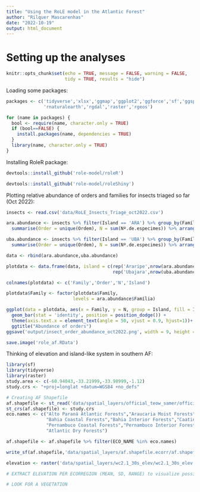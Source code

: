 ```yaml
---
title: "Using the RoLE model in the Atlantic Forest"
author: "Rilquer Mascarenhas"
date: "2022-10-19"
output: html_document
---
```


# Setting up the analyses

```r
knitr::opts_chunk$set(echo = TRUE, message = FALSE, warning = FALSE,
                      tidy = TRUE, results = "hide")
```

Loading some packages:

```r
packages <- c('tidyverse','xlsx','ggmap','ggplot2','ggforce','sf','ggspatial',
              'rnaturalearth','rgdal','raster','rgeos')

for (name in packages) {
  bool <- require(name, character.only = TRUE)
  if (bool==FALSE) {
    install.packages(name, dependencies = TRUE)
  }
  library(name, character.only = TRUE)
}
```

Installing RoleR package:

```r

devtools::install_github('role-model/roleR')

devtools::install_github('role-model/roleShiny')

```

Plotting relative abundance of orders and families for insects triaged so far (Oct 2022):

```r

insects <- read.csv('data/RoLE_Insects_Triage_oct2022.csv')

ara.abundance <- insects %>% filter(Island == 'ARA') %>% group_by(Família) %>%
  summarise(Order = unique(Ordem), N = sum(Nº.de.especimes)) %>% arrange(desc(N))

uba.abundance <- insects %>% filter(Island == 'UBA') %>% group_by(Família) %>%
  summarise(Order = unique(Ordem), N = sum(Nº.de.especimes)) %>% arrange(desc(N))

data <- rbind(ara.abundance,uba.abundance)

plotdata <- data.frame(data, island = c(rep('Araripe',nrow(ara.abundance)),
                                        rep('Ubajara',nrow(uba.abundance))))

colnames(plotdata) <- c('Family','Order','N','Island')

plotdata$Family <- factor(plotdata$Family,
                         levels = ara.abundance$Família)

ggplot(data = plotdata, aes(x = Family, y = N, group = Island, fill = Island))+
  geom_bar(stat = 'identity', position = position_dodge()) + 
  theme(axis.text.x = element_text(angle = 50, vjust = 0.9, hjust=1))+
  ggtitle("Abundance of orders")
ggsave('output/insect_order_abundance_oct2022.png', width = 9, height = 7)

save.image('role_af.RData')
```

Thinking of elevation and island-like system in southern AF:

```r
library(sf)
library(tidyverse)
library(raster)
study.area <- c(-60.94043,-33.21999,-33.98999,-1.12)
study.crs <- "+proj=longlat +datum=WGS84 +no_defs"

# Creating AF Shapefile
af.shapefile <- st_read('data/spatial_layers/official_teow_samer/official_teow_samer.shp')
st_crs(af.shapefile) <- study.crs
eco.names <- c("Alto Paraná Atlantic Forests","Araucaria Moist Forests",
               "Bahia Coastal Forests","Bahia Interior Forests","Caatinga Enclaves Moist Forests",
               "Pernambuco Coastal Forests","Pernambuco Interior Forests","Serra Do Mar Coastal Forests",
               "Atlantic Dry Forests")

af.shapefile <- af.shapefile %>% filter(ECO_NAME %in% eco.names)

write_sf(af.shapefile,'data/spatial_layers/af.shapefile.ecorr/af.shapefile.ecorr.shp')

elevation <- raster('data/spatial_layers/wc2.1_30s_elev/wc2.1_30s_elev.tif')

# EXTRACT ELEVATION PER ECORREGION (MEAN, SD, RANGE) to visualize possible community differences

# LOOK FOR A VEGETATION

```


